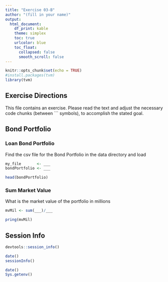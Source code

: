 ```yaml
---
title: "Exercise 03-B"
author: "(fill in your name)"
output:
  html_document:
    df_print: kable
    theme: simplex
    toc: true
    urlcolor: blue
    toc_float:
      collapsed: false
      smooth_scroll: false
---
```


```r
knitr::opts_chunk$set(echo = TRUE)
#install.packages(tvm)
library(tvm)
```

## Exercise Directions

This file contains an exercise.  Please read the text and adjust the necessary code chunks (between \`\`\` symbols), to accomplish the stated goal.

## Bond Portfolio

### Loan Bond Portfolio

Find the csv file for the Bond Portfolio in the data directory and load

```r

my_file       <- ___
bondPortfolio <- ___

head(bondPortfolio)

```


### Sum Market Value

What is the market value of the portfolio in millions

```r

mvMil <- sum(___)/___

pring(mvMil)

```


## Session Info

```r
devtools::session_info()
```

```r
date()
sessionInfo()
```

```r
date()
Sys.getenv()
```


